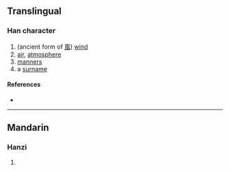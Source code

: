 {{character info/new}}
==Translingual==

===Han character===
{{Han char|rn=16|rad=几|as=05|sn=7|four=|canj=HNMA,XHNMA|ids=⿵⺇⿱一日}}

# (ancient form of [[風]]) [[wind]]
# [[air]], [[atmosphere]]
# [[manners]]
# a [[surname]]

====References====
* {{Han ref|kx=1411.070|dkj=01765|dj=0299.320|hdz=10277.110|uh=51EC|ud=20972}}

----

==Mandarin==

===Hanzi===
{{cmn-hanzi|pin=[[fēng]] ([[feng1]])|wg=feng<sup>1</sup>}}

# {{defn|lang=cmn|sort=几05}}